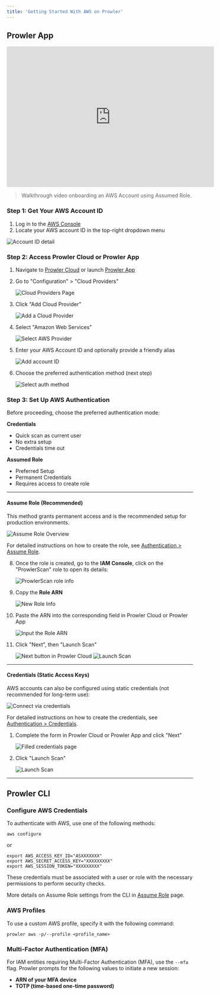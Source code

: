 ```yaml
---
title: 'Getting Started With AWS on Prowler'
---
```


## Prowler App

<iframe width="560" height="380" src="https://www.youtube-nocookie.com/embed/RPgIWOCERzY" title="Prowler Cloud Onboarding AWS" frameborder="0" allow="accelerometer; autoplay; clipboard-write; encrypted-media; gyroscope; picture-in-picture" allowfullscreen="1"></iframe>

> Walkthrough video onboarding an AWS Account using Assumed Role.

### Step 1: Get Your AWS Account ID

1. Log in to the [AWS Console](https://console.aws.amazon.com)
2. Locate your AWS account ID in the top-right dropdown menu

![Account ID detail](.//images/providers/aws-account-id.png)


### Step 2: Access Prowler Cloud or Prowler App

1. Navigate to [Prowler Cloud](https://cloud.prowler.com/) or launch [Prowler App](../prowler-app.md)
2. Go to "Configuration" > "Cloud Providers"

    ![Cloud Providers Page](/images/providers/cloud-providers-page.png)

3. Click "Add Cloud Provider"

    ![Add a Cloud Provider](/images/providers/add-cloud-provider.png)

4. Select "Amazon Web Services"

    ![Select AWS Provider](.//images/providers/select-aws.png)

5. Enter your AWS Account ID and optionally provide a friendly alias

    ![Add account ID](.//images/providers/add-account-id.png)

6. Choose the preferred authentication method (next step)

    ![Select auth method](.//images/providers/select-auth-method.png)


### Step 3: Set Up AWS Authentication

Before proceeding, choose the preferred authentication mode:

**Credentials**

* Quick scan as current user
* No extra setup
* Credentials time out

**Assumed Role**

* Preferred Setup
* Permanent Credentials
* Requires access to create role


---

#### Assume Role (Recommended)

This method grants permanent access and is the recommended setup for production environments.

![Assume Role Overview](/images/providers/assume-role-overview.png)

For detailed instructions on how to create the role, see [Authentication > Assume Role](/user-guide/providers/aws/authentication#assume-role-recommended).

8. Once the role is created, go to the **IAM Console**, click on the "ProwlerScan" role to open its details:

    ![ProwlerScan role info](.//images/providers/prowler-scan-pre-info.png)

9. Copy the **Role ARN**

    ![New Role Info](.//images/providers/get-role-arn.png)

10. Paste the ARN into the corresponding field in Prowler Cloud or Prowler App

    ![Input the Role ARN](.//images/providers/paste-role-arn-prowler.png)

11. Click "Next", then "Launch Scan"

    ![Next button in Prowler Cloud](.//images/providers/next-button-prowler-cloud.png)
    ![Launch Scan](.//images/providers/launch-scan-button-prowler-cloud.png)

---

#### Credentials (Static Access Keys)

AWS accounts can also be configured using static credentials (not recommended for long-term use):

![Connect via credentials](.//images/providers/connect-via-credentials.png)

For detailed instructions on how to create the credentials, see [Authentication > Credentials](/user-guide/providers/aws/authentication#credentials).

1. Complete the form in Prowler Cloud or Prowler App and click "Next"

    ![Filled credentials page](.//images/providers/prowler-cloud-credentials-next.png)

2. Click "Launch Scan"

    ![Launch Scan](.//images/providers/launch-scan-button-prowler-cloud.png)

---

## Prowler CLI

### Configure AWS Credentials

To authenticate with AWS, use one of the following methods:

```console
aws configure
```

or

```console
export AWS_ACCESS_KEY_ID="ASXXXXXXX"
export AWS_SECRET_ACCESS_KEY="XXXXXXXXX"
export AWS_SESSION_TOKEN="XXXXXXXXX"
```

These credentials must be associated with a user or role with the necessary permissions to perform security checks.

More details on Assume Role settings from the CLI in [Assume Role](/user-guide/providers/aws/role-assumption) page.


### AWS Profiles

To use a custom AWS profile, specify it with the following command:

```console
prowler aws -p/--profile <profile_name>
```

### Multi-Factor Authentication (MFA)

For IAM entities requiring Multi-Factor Authentication (MFA), use the `--mfa` flag. Prowler prompts for the following values to initiate a new session:

- **ARN of your MFA device**
- **TOTP (time-based one-time password)**

